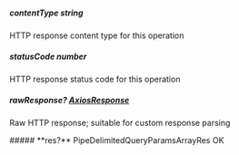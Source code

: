 
##### **contentType** string
HTTP response content type for this operation

##### **statusCode** number
HTTP response status code for this operation

##### **rawResponse?** [AxiosResponse](https://axios-http.com/docs/res_schema)
Raw HTTP response; suitable for custom response parsing

<Collapsible>
    ##### **res?** PipeDelimitedQueryParamsArrayRes
    OK
    <Collapsible.Break/>
    <PipeDelimitedQueryParamsArrayRes/>
</Collapsible>

